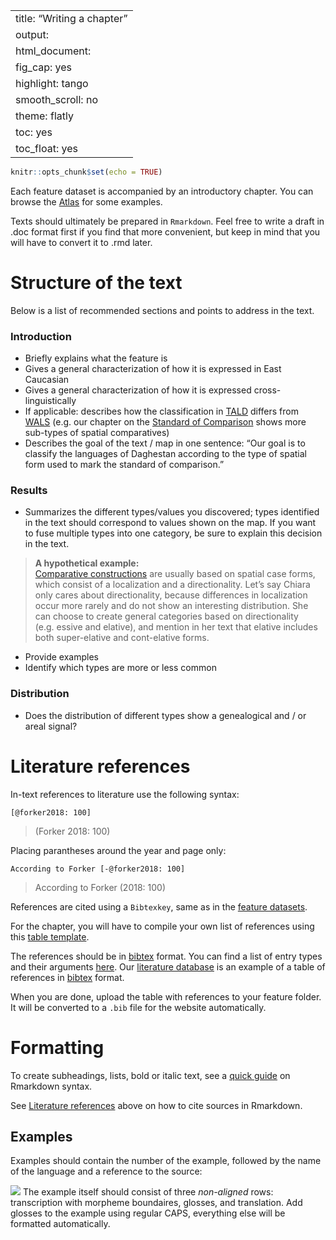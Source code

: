 
---
title: "Writing a chapter"
output:
  html_document:
    fig_cap: yes
    highlight: tango
    smooth_scroll: no
    theme: flatly
    toc: yes
    toc_float: yes
---

```r
knitr::opts_chunk$set(echo = TRUE)
```

Each feature dataset is accompanied by an introductory chapter. You can browse the [Atlas](http://lingconlab.ru/dagatlas/features.html) for some examples. 

Texts should ultimately be prepared in `Rmarkdown`. Feel free to write a draft in .doc format first if you find that more convenient, but keep in mind that you will have to convert it to .rmd later.


# Structure of the text

Below is a list of recommended sections and points to address in the text.

### Introduction
- Briefly explains what the feature is
- Gives a general characterization of how it is expressed in East Caucasian 
- Gives a general characterization of how it is expressed cross-linguistically
- If applicable: describes how the classification in [TALD](https://timtim1342.github.io/index.html) differs from [WALS](http://wals.info) (e.g. our chapter on the [Standard of Comparison](http://lingconlab.ru/dagatlas/standard_of_comparison.html) shows more sub-types of spatial comparatives)
- Describes the goal of the text / map in one sentence: "Our goal is to classify the languages of Daghestan according to the type of spatial form used to mark the standard of comparison."

### Results
- Summarizes the different types/values you discovered; types identified in the text should correspond to values shown on the map. If you want to fuse multiple types into one category, be sure to explain this decision in the text. 

>**A hypothetical example:**  
[Comparative constructions](http://lingconlab.ru/dagatlas/standard_of_comparison.html) are usually based on spatial case forms, which consist of a localization and a directionality. Let's say Chiara only cares about directionality, because differences in localization occur more rarely and do not show an interesting distribution. She can choose to create general categories based on directionality (e.g. essive and elative), and mention in her text that elative includes both super-elative and cont-elative forms.

- Provide examples
- Identify which types are more or less common

### Distribution

- Does the distribution of different types show a genealogical and / or areal signal?

# Literature references

In-text references to literature use the following syntax:

`[@forker2018: 100]`

> (Forker 2018: 100)

Placing parantheses around the year and page only:

`According to Forker [-@forker2018: 100]`

> According to Forker (2018: 100)

References are cited using a `Bibtexkey`, same as in the [feature datasets](https://sverhees.github.io/dagatlas_masterskaya/datasets.html).

For the chapter, you will have to compile your own list of references using this [table template](https://docs.google.com/spreadsheets/d/1P7cQTkXiT6cmRJyZQpVjj-bVFmJpTq3VcMB8bxNPhjI/edit?usp=sharing). 

The references should be in [bibtex](https://en.wikipedia.org/wiki/BibTeX) format. You can find a list of entry types and their arguments [here](https://www.bibtex.com/e/entry-types/). Our [literature database](https://docs.google.com/spreadsheets/d/1XmOaGjd3ri6uA6yKBNobEfRqkPnsO3ljy_DssM2JrqM/edit?usp=sharing) is an example of a table of references in [bibtex](https://en.wikipedia.org/wiki/BibTeX) format.

When you are done, upload the table with references to your feature folder. It will be converted to a `.bib` file for the website automatically.

# Formatting

To create subheadings, lists, bold or italic text, see a [quick guide](https://www.markdownguide.org/basic-syntax) on Rmarkdown syntax.

See [Literature references](#literature-references) above on how to cite sources in Rmarkdown.

## Examples

Examples should contain the number of the example, followed by the name of the language and a reference to the source:

![](images/example.jpg)
The example itself should consist of three *non-aligned* rows: transcription with morpheme boundaires, glosses, and translation. Add glosses to the example using regular CAPS, everything else will be formatted automatically.


